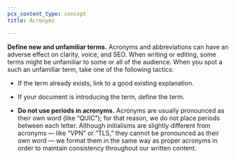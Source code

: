 ```yaml
---
pcx_content_type: concept
title: Acronyms

---
```


**Define new and unfamiliar terms.** Acronyms and abbreviations can have an adverse effect on clarity, voice, and SEO. When writing or editing, some  terms might be unfamiliar to some or all of the audience. When you spot a such an unfamiliar term, take one of the following tactics:

* If the term already exists, link to a good existing explanation.

* If your document is introducing the term, define the term.

* **Do not use periods in acronyms.** Acronyms are usually pronounced as their own word (like “QUIC”); for that reason, we do not place periods  between each letter. Although initialisms are slightly different from acronyms — like “VPN” or “TLS,” they cannot be pronounced as their own word  — we format them in the same way as proper acronyms in order to maintain consistency throughout our written content.
